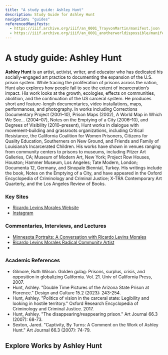 ```yaml
---
title: "A study guide: Ashley Hunt"
description: Study Guide for Ashley Hunt
navigation: "guides"
referencedManifests:
  - https://iiif.archive.org/iiif/an_0001_TrayvonMartin/manifest.json
  - https://iiif.archive.org/iiif/an_0001_anotherworldispossible/manifest.json
---
```


# A study guide: Ashley Hunt
**Ashley Hunt** is an artist, activist, writer, and educator who has dedicated his socially-engaged art practice to documenting the expansion of the U.S. prison system. While tracing the proliferation of prisons across the nation, Hunt also explores how people fail to see the extent of incarceration’s impact.  His work looks at the growth, ecologies, effects on communities, abolition, and the continuation of the US carceral system. He produces short and feature-length documentaries, video installations, maps, performances, and photography. In works including Corrections Documentary Project (2001–10), Prison Maps (2002), A World Map in Which We See… (2004–07), Notes on the Emptying of a City (2006–10), and Degrees of Visibility (2010–present), Hunt works in dialogue with movement-building and grassroots organizations, including Critical Resistance, the California Coalition for Women Prisoners, Citizens for Quality Education, Southerners on New Ground, and Friends and Family of Louisiana’s Incarcerated Children. His works have shown in venues ranging from community centers to prisons to museums, including Pitzer Art Galleries, CA; Museum of Modern Art, New York; Project Row Houses, Houston; Hammer Museum, Los Angeles; Tate Modern, London; Documenta 12, Germany, and Sinopale Biennial, Turkey. His writings include the book, Notes on the Emptying of a City, and have appeared in the Oxford Encyclopedia of Criminology and Criminal Justice; X-TRA Contemporary Art Quarterly, and the Los Angeles Review of Books.

### Key Sites
- [Ricardo Levins Morales Website](https://www.rlmartstudio.com)
- [Instagram](https://www.instagram.com/ricardolevinsmorales/)

### Commentaries, Interviews, and Lectures
- [Minnesota Portraits: A Conversation with Ricardo Levins Morales](https://www.tptoriginals.org/minnesota-portraits-a-conversation-with-ricardo-levins-morales-2/)
- [Ricardo Levins Morales Radical Community Artist](https://turtleroad.org/2019/12/19/ricardo-levins-morales/)
- 

### Academic References
- Gilmore, Ruth Wilson. Golden gulag: Prisons, surplus, crisis, and opposition in globalizing California. Vol. 21. Univ of California Press, 2007.
- Hunt, Ashley. "Double Time Pictures of the Arizona State Prison at Florence." Design and Culture 15.2 (2023): 243-254.
- Hunt, Ashley. "Politics of vision in the carceral state: Legibility and looking in hostile territory." Oxford Research Encyclopedia of Criminology and Criminal Justice. 2017.
- Hunt, Ashley. "The disappearing/reappearing prison." Art Journal 66.3 (2007): 68-73.
- Sexton, Jared. "Captivity, By Turns: A Comment on the Work of Ashley Hunt." Art Journal 66.3 (2007): 74-79.




## Explore Works by Ashley Hunt

<ReferencedItems />
